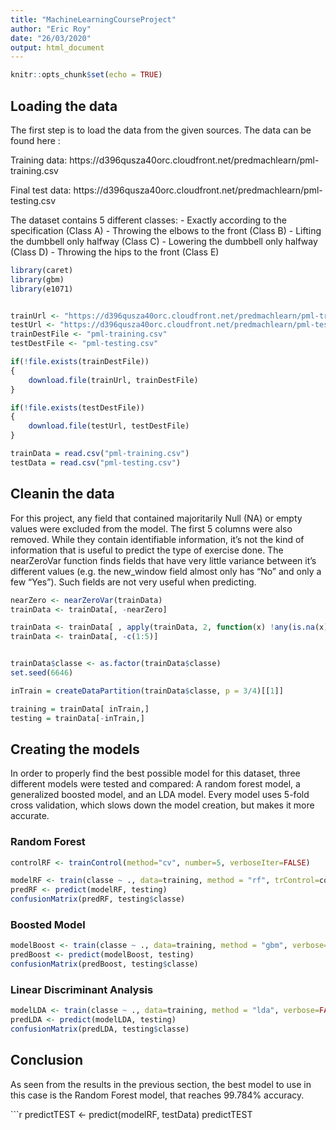 ```yaml
---
title: "MachineLearningCourseProject"
author: "Eric Roy"
date: "26/03/2020"
output: html_document
---
```


```r
knitr::opts_chunk$set(echo = TRUE)
```

## Loading the data

The first step is to load the data from the given sources. The data can be found here :

Training data: 
https://d396qusza40orc.cloudfront.net/predmachlearn/pml-training.csv

Final test data:
https://d396qusza40orc.cloudfront.net/predmachlearn/pml-testing.csv

The dataset contains 5 different classes:
- Exactly according to the specification (Class A)
- Throwing the elbows to the front (Class B)
- Lifting the dumbbell only halfway (Class C)
- Lowering the dumbbell only halfway (Class D)
- Throwing the hips to the front (Class E)

```r
library(caret)
library(gbm)
library(e1071)


trainUrl <- "https://d396qusza40orc.cloudfront.net/predmachlearn/pml-training.csv"
testUrl <- "https://d396qusza40orc.cloudfront.net/predmachlearn/pml-testing.csv"
trainDestFile <- "pml-training.csv"
testDestFile <- "pml-testing.csv"

if(!file.exists(trainDestFile))
{
    download.file(trainUrl, trainDestFile)
}

if(!file.exists(testDestFile))
{
    download.file(testUrl, testDestFile)
}

trainData = read.csv("pml-training.csv")
testData = read.csv("pml-testing.csv")
```

## Cleanin the data

For this project, any field that contained majoritarily Null (NA) or empty values were excluded from the model. The first 5 columns were also removed. While they contain identifiable information, it's not the kind of information that is useful to predict the type of exercise done. The nearZeroVar function finds fields that have very little variance between it's different values (e.g. the new_window field almost only has "No" and only a few "Yes"). Such fields are not very useful when predicting.

```r
nearZero <- nearZeroVar(trainData)
trainData <- trainData[, -nearZero]

trainData <- trainData[ , apply(trainData, 2, function(x) !any(is.na(x)))]
trainData <- trainData[, -c(1:5)]


trainData$classe <- as.factor(trainData$classe)
set.seed(6646)

inTrain = createDataPartition(trainData$classe, p = 3/4)[[1]]

training = trainData[ inTrain,]
testing = trainData[-inTrain,]
```

## Creating the models

In order to properly find the best possible model for this dataset, three different models were tested and compared: A random forest model, a generalized boosted model, and an LDA model. Every model uses 5-fold cross validation, which slows down the model creation, but makes it more accurate.

### Random Forest

```r
controlRF <- trainControl(method="cv", number=5, verboseIter=FALSE)

modelRF <- train(classe ~ ., data=training, method = "rf", trControl=controlRF)
predRF <- predict(modelRF, testing)
confusionMatrix(predRF, testing$classe)
```

### Boosted Model

```r
modelBoost <- train(classe ~ ., data=training, method = "gbm", verbose=FALSE, trControl=controlRF)
predBoost <- predict(modelBoost, testing)
confusionMatrix(predBoost, testing$classe)
```

### Linear Discriminant Analysis

```r
modelLDA <- train(classe ~ ., data=training, method = "lda", verbose=FALSE, trControl=controlRF)
predLDA <- predict(modelLDA, testing)
confusionMatrix(predLDA, testing$classe)
```

## Conclusion

As seen from the results in the previous section, the best model to use in this case is the Random Forest model, that reaches 99.784% accuracy.


```r
predictTEST <- predict(modelRF, testData)
predictTEST